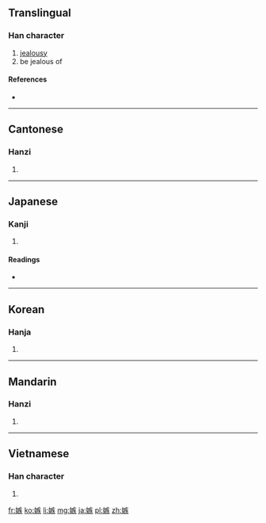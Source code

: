 ==Translingual==

===Han character===
{{Han char|rn=38|rad=女|as=10|sn=13|four=4043<sub>4</sub>|canj=女大人大 (VKOK)|ids=⿰[[女]][[疾]]}}

# [[jealousy]]
# be jealous of

====References====
* {{Han ref|kx=0269.020|dkj=06611|dj=0536.150|hdz=21073.010|uh=5AC9|ud=23241|bh=B6FA|bd=46842}}

----

==Cantonese==

===Hanzi===
{{yue-hanzi|jyut=|y=jat6}}

# {{defn|lang=yue|sort=女10}}

----

==Japanese==

===Kanji===
{{ja-kanji|grade=|rs=女10}}

# {{defn|lang=ja|sort=女10}}

====Readings====
* {{ja-readings|on=[[しつ]] (shitsu)|kun=[[ねたむ]] (netamu), [[にくむ]] (nikumu)}}

----

==Korean==

===Hanja===
{{ko-hanja|hangeul=질|rv=jil|mr=chil}}

# {{defn|lang=ko|sort=女10}}

----

==Mandarin==

===Hanzi===
{{cmn-hanzi|pin=[[jí]] ([[ji2]])|wg=chi<sup>2</sup>}}

# {{defn|lang=cmn|sort=女10}}

----

==Vietnamese==

===Han character===
{{vi-hantu|[[tật]]|rs=女10}}

# {{defn|lang=vi|sort=女10}}

[[fr:嫉]]
[[ko:嫉]]
[[li:嫉]]
[[mg:嫉]]
[[ja:嫉]]
[[pl:嫉]]
[[zh:嫉]]